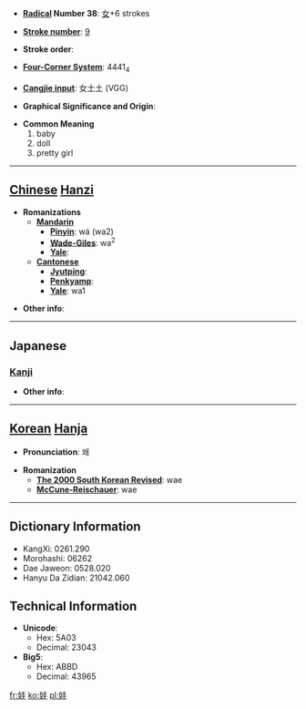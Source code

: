 * '''[[Wiktionary:Chinese radical index| Radical]] Number 38''': [[Wiktionary:Chinese radical index 女|女]]+6 strokes

* '''[[Wiktionary:Chinese total strokes index|Stroke number]]''': [[Wiktionary:Chinese total strokes index 9|9]]

* '''Stroke order''': 

* '''[[Wiktionary:Chinese four corner index|Four-Corner System]]''': 4441<sub>4</sub>

* '''[[Wiktionary:Chinese Cangjie index|Cangjie input]]''': 女土土 (VGG)

* '''Graphical Significance and Origin''': 

* '''Common Meaning'''
*#baby
*# doll
*# pretty girl


----

== [[Chinese]] [[Hanzi]] ==

* '''Romanizations'''
** '''[[Mandarin]]'''
*** '''[[Pinyin]]''': wá (wa2)
*** '''[[Wade-Giles]]''': wa<sup>2</sup>
*** '''[[Yale]]''': 
** '''[[Cantonese]]'''
*** '''[[Jyutping]]''':
*** '''[[Penkyamp]]''': 
*** '''[[Yale]]''': wa1

* '''Other info''': 

----

==Japanese==
===[[Kanji]]===
{{kanji|on readings=[[あ]] (a), [[あい]] (ai)
|kun readings=[[うつくしい]] (utsukushii)
}}

* '''Other info''':  

----

== [[Korean]] [[Hanja]] ==

* '''Pronunciation''': 왜

* '''Romanization'''
** '''[[The 2000 South Korean Revised Romanization|The 2000 South Korean Revised]]''': wae
** '''[[McCune-Reischauer]]''': wae

----

== Dictionary Information ==

* KangXi: 0261.290
* Morohashi: 06262
* Dae Jaweon: 0528.020
* Hanyu Da Zidian: 21042.060

== Technical Information ==

* '''Unicode''':
** Hex: 5A03
** Decimal: 23043
* '''Big5''':
** Hex: ABBD
** Decimal: 43965

[[fr:娃]]
[[ko:娃]]
[[pl:娃]]